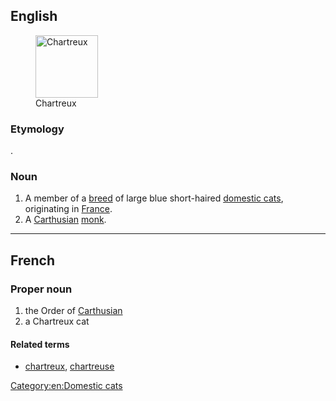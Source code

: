 {{also|chartreux}}
==English==
[[Image:Abbaye fev2006 003.jpg|thumb|right|100px|Chartreux]]

===Etymology===
{{borrowing|fr}}.

===Noun===
{{en-noun|head=Chartreux|Chartreux}}

# A member of a [[breed]] of large blue short-haired [[domestic cat]]s, originating in [[France]].
# A [[Carthusian]] [[monk]].

{{wikipedia|Chartreux}}
{{commonscat|Chartreux}}

[[Category:en:Domestic cats]]

----

==French==

===Proper noun===
{{fr-proper noun}}

# the Order of [[Carthusian]]
# a Chartreux cat

====Related terms====
* [[chartreux]], [[chartreuse]]